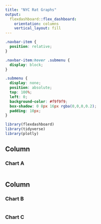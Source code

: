 ```yaml
---
title: "NYC Rat Graphs"
output: 
  flexdashboard::flex_dashboard:
    orientation: columns
    vertical_layout: fill
---
```


```css
.navbar-item {
  position: relative;
}

.navbar-item:hover .submenu {
  display: block;
}

.submenu {
  display: none;
  position: absolute;
  top: 100%;
  left: 0;
  background-color: #f9f9f9;
  box-shadow: 0 8px 16px rgba(0,0,0,0.2);
  padding: 10px;
}
```

```r
library(flexdashboard)
library(tidyverse)
library(plotly)

```


Column {data-width=650}
-----------------------------------------------------------------------

### Chart A

```r
 
```

Column {data-width=350}
-----------------------------------------------------------------------

### Chart B

```r
 
```

### Chart C

```r
 
```


